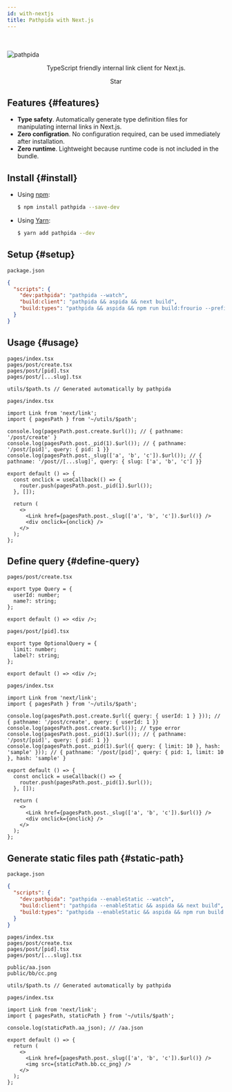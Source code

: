 ```yaml
---
id: with-nextjs
title: Pathpida with Next.js
---
```


<br />
<br />
<img src="https://aspida.github.io/pathpida/logos/png/logo.png" alt="pathpida" title="pathpida" />
<p align="center">TypeScript friendly internal link client for Next.js.</p>


<div align="center">
  <GitHubButton
    href="https://github.com/aspida/pathpida"
    data-icon="octicon-star"
    data-size="large"
    data-show-count={true}
    aria-label="Star aspida/pathpida on GitHub"
  >
    Star
  </GitHubButton>
</div>

## Features {#features}

- **Type safety**. Automatically generate type definition files for manipulating internal links in Next.js.
- **Zero configration**. No configuration required, can be used immediately after installation.
- **Zero runtime**. Lightweight because runtime code is not included in the bundle.

## Install {#install}

- Using [npm](https://www.npmjs.com/):

  ```sh
  $ npm install pathpida --save-dev
  ```

- Using [Yarn](https://yarnpkg.com/):

  ```sh
  $ yarn add pathpida --dev
  ```

## Setup {#setup}

`package.json`

```json
{
  "scripts": {
    "dev:pathpida": "pathpida --watch",
    "build:client": "pathpida && aspida && next build",
    "build:types": "pathpida && aspida && npm run build:frourio --prefix server"
  }
}
```

## Usage {#usage}

```
pages/index.tsx
pages/post/create.tsx
pages/post/[pid].tsx
pages/post/[...slug].tsx

utils/$path.ts // Generated automatically by pathpida
```

`pages/index.tsx`

```tsx
import Link from 'next/link';
import { pagesPath } from '~/utils/$path';

console.log(pagesPath.post.create.$url()); // { pathname: '/post/create' }
console.log(pagesPath.post._pid(1).$url()); // { pathname: '/post/[pid]', query: { pid: 1 }}
console.log(pagesPath.post._slug(['a', 'b', 'c']).$url()); // { pathname: '/post//[...slug]', query: { slug: ['a', 'b', 'c'] }}

export default () => {
  const onclick = useCallback(() => {
    router.push(pagesPath.post._pid(1).$url());
  }, []);

  return (
    <>
      <Link href={pagesPath.post._slug(['a', 'b', 'c']).$url()} />
      <div onclick={onclick} />
    </>
  );
};
```

## Define query {#define-query}

`pages/post/create.tsx`

```tsx
export type Query = {
  userId: number;
  name?: string;
};

export default () => <div />;
```

`pages/post/[pid].tsx`

```tsx
export type OptionalQuery = {
  limit: number;
  label?: string;
};

export default () => <div />;
```

`pages/index.tsx`

```tsx
import Link from 'next/link';
import { pagesPath } from '~/utils/$path';

console.log(pagesPath.post.create.$url({ query: { userId: 1 } })); // { pathname: '/post/create', query: { userId: 1 }}
console.log(pagesPath.post.create.$url()); // type error
console.log(pagesPath.post._pid(1).$url()); // { pathname: '/post/[pid]', query: { pid: 1 }}
console.log(pagesPath.post._pid(1).$url({ query: { limit: 10 }, hash: 'sample' })); // { pathname: '/post/[pid]', query: { pid: 1, limit: 10 }, hash: 'sample' }

export default () => {
  const onclick = useCallback(() => {
    router.push(pagesPath.post._pid(1).$url());
  }, []);

  return (
    <>
      <Link href={pagesPath.post._slug(['a', 'b', 'c']).$url()} />
      <div onclick={onclick} />
    </>
  );
};
```

## Generate static files path {#static-path}

`package.json`

```json
{
  "scripts": {
    "dev:pathpida": "pathpida --enableStatic --watch",
    "build:client": "pathpida --enableStatic && aspida && next build",
    "build:types": "pathpida --enableStatic && aspida && npm run build:frourio --prefix server"
  }
}
```

```
pages/index.tsx
pages/post/create.tsx
pages/post/[pid].tsx
pages/post/[...slug].tsx

public/aa.json
public/bb/cc.png

utils/$path.ts // Generated automatically by pathpida
```

`pages/index.tsx`

```tsx
import Link from 'next/link';
import { pagesPath, staticPath } from '~/utils/$path';

console.log(staticPath.aa_json); // /aa.json

export default () => {
  return (
    <>
      <Link href={pagesPath.post._slug(['a', 'b', 'c']).$url()} />
      <img src={staticPath.bb.cc_png} />
    </>
  );
};
```
